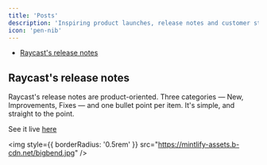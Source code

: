 ```yaml
---
title: 'Posts'
description: 'Inspiring product launches, release notes and customer stories'
icon: 'pen-nib'
---
```


- [Raycast's release notes]()

## Raycast's release notes

Raycast's release notes are product-oriented. Three categories — New, Improvements, Fixes — and one bullet point per item. It's simple, and straight to the point.

<Tip>

See it live [here](https://www.raycast.com/changelog/)

</Tip>

<img
  style={{ borderRadius: '0.5rem' }}
  src="https://mintlify-assets.b-cdn.net/bigbend.jpg"
/>